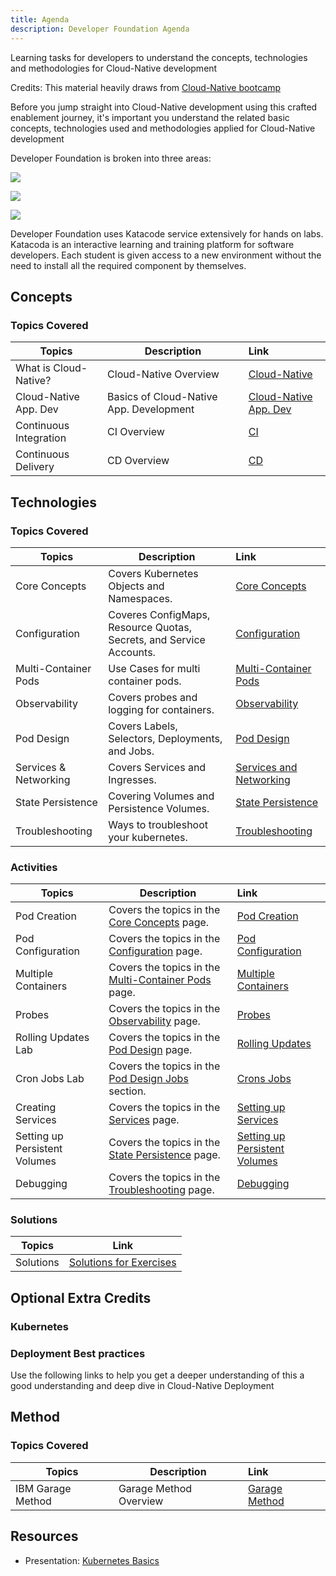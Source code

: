 ```yaml
---
title: Agenda
description: Developer Foundation Agenda
---
```


<PageDescription>

Learning tasks for developers to understand the concepts, technologies and methodologies for Cloud-Native development

</PageDescription>

Credits: This material heavily draws from [Cloud-Native bootcamp](https://cloudnative101.dev/)

Before you jump straight into Cloud-Native development using this crafted enablement journey, it's important you understand the related basic concepts, technologies used and methodologies applied for Cloud-Native development

Developer Foundation is broken into three areas:
<Row>

<Column colLg={4} colMd={4} noGutterMdLeft>
<ArticleCard
    color="dark"
    title="Concepts"
    subTitle="Principles of cloud, Cloud-Native development & deployment"
    href="#concepts"
    >

![](./images/sysadmins.jpg)

</ArticleCard>
</Column>

<Column colLg={4} colMd={4} noGutterMdLeft>
<ArticleCard
    color="dark"
    title="Technology"
    subTitle="Basics of Containers, Kubernetes/Openshift"
    href="#technologies"
    >

![](./images/code2.jpg)

</ArticleCard>
</Column>

<Column colLg={4} colMd={4} noGutterMdLeft>
<ArticleCard
    color="dark"
    title="Methodology"
    subTitle="IBM Garage Method"
    href="#method"
    >

![](./images/code1.jpg)

</ArticleCard>
</Column>

</Row>

<InlineNotification>
Developer Foundation uses Katacode service extensively for hands on labs. Katacoda is an interactive learning and training platform for software developers. Each student is given access to a new environment without the need to install all the required component by themselves.
</InlineNotification>

## Concepts
### Topics Covered

<Tabs>
<Tab label="Self Paced">

| Topics                          | Description         | Link        |
| --------------------------------| ------------------  |:----------- |
| What is Cloud-Native? | Cloud-Native Overview | [Cloud-Native](https://ibm-gsi-ecosystem.github.io/ibm-gsi-cloudnative-journey/developer-foundation/cloud-native-overview/) |
| Cloud-Native App. Dev  | Basics of Cloud-Native App. Development | [Cloud-Native App. Dev](https://ibm-gsi-ecosystem.github.io/ibm-gsi-cloudnative-journey/developer-foundation/cloud-native-app-dev/) |
| Continuous Integration | CI Overview | [CI](https://ibm-gsi-ecosystem.github.io/ibm-gsi-cloudnative-journey/developer-intermediate/continuous-integration/) |
| Continuous Delivery | CD Overview | [CD](https://ibm-gsi-ecosystem.github.io/ibm-gsi-cloudnative-journey/developer-intermediate/continuous-delivery/) |

</Tab>
</Tabs>



## Technologies
### Topics Covered

<Tabs>
<Tab label="Self Paced">

| Topics                          | Description         | Link        |
| --------------------------------| ------------------  |:----------- |
| Core Concepts | Covers Kubernetes Objects and Namespaces. | [Core Concepts](https://ibm-gsi-ecosystem.github.io/ibm-gsi-cloudnative-journey/developer-foundation/k8s-core-concepts/) |
| Configuration | Coveres ConfigMaps, Resource Quotas, Secrets, and Service Accounts. | [Configuration](https://ibm-gsi-ecosystem.github.io/ibm-gsi-cloudnative-journey/developer-foundation/k8s-configuration/) |
| Multi-Container Pods | Use Cases for multi container pods. | [Multi-Container Pods](https://ibm-gsi-ecosystem.github.io/ibm-gsi-cloudnative-journey/developer-foundation/k8s-multi-container-pods/) |
| Observability | Covers probes and logging for containers. | [Observability](https://ibm-gsi-ecosystem.github.io/ibm-gsi-cloudnative-journey/developer-foundation/k8s-observability/) |
| Pod Design | Covers Labels, Selectors, Deployments, and Jobs.| [Pod Design](https://ibm-gsi-ecosystem.github.io/ibm-gsi-cloudnative-journey/developer-foundation/k8s-pod-design/) |
| Services & Networking | Covers Services and Ingresses.  | [Services and Networking](https://ibm-gsi-ecosystem.github.io/ibm-gsi-cloudnative-journey/developer-foundation/k8s-services-networking/) |
| State Persistence| Covering Volumes and Persistence Volumes. | [State Persistence](https://ibm-gsi-ecosystem.github.io/ibm-gsi-cloudnative-journey/developer-foundation/k8s-state-persistence/) |
| Troubleshooting| Ways to troubleshoot your kubernetes. | [Troubleshooting](https://ibm-gsi-ecosystem.github.io/ibm-gsi-cloudnative-journey/developer-foundation/k8s-troubleshooting/) |

</Tab>
</Tabs>

### Activities

<Tabs>
<Tab label="Self Paced">

| Topics                          | Description         | Link        |
| --------------------------------| ------------------  |:----------- |
| Pod Creation | Covers the topics in the [Core Concepts](https://ibm-gsi-ecosystem.github.io/ibm-gsi-cloudnative-journey/developer-foundation/k8s-core-concepts/) page. | [Pod Creation](https://ibm-gsi-ecosystem.github.io/ibm-gsi-cloudnative-journey/developer-foundation/activities/labs/lab1) |
| Pod Configuration | Covers the topics in the [Configuration](https://ibm-gsi-ecosystem.github.io/ibm-gsi-cloudnative-journey/developer-foundation/k8s-configuration/) page. | [Pod Configuration](https://ibm-gsi-ecosystem.github.io/ibm-gsi-cloudnative-journey/developer-foundation/activities/labs/lab2) |
| Multiple Containers | Covers the topics in the [Multi-Container Pods](https://ibm-gsi-ecosystem.github.io/ibm-gsi-cloudnative-journey/developer-foundation/k8s-multi-container-pods/) page.| [Multiple Containers](https://ibm-gsi-ecosystem.github.io/ibm-gsi-cloudnative-journey/developer-foundation/activities/labs/lab3) |
| Probes | Covers the topics in the [Observability](https://ibm-gsi-ecosystem.github.io/ibm-gsi-cloudnative-journey/developer-foundation/k8s-observability/) page. | [Probes](https://ibm-gsi-ecosystem.github.io/ibm-gsi-cloudnative-journey/developer-foundation/activities/labs/lab4) |
| Rolling Updates Lab | Covers the topics in the [Pod Design](https://ibm-gsi-ecosystem.github.io/ibm-gsi-cloudnative-journey/developer-foundation/k8s-pod-design/) page.  | [Rolling Updates](https://ibm-gsi-ecosystem.github.io/ibm-gsi-cloudnative-journey/developer-foundation/activities/labs/lab6) |
| Cron Jobs Lab | Covers the topics in the [Pod Design Jobs](https://ibm-gsi-ecosystem.github.io/ibm-gsi-cloudnative-journey/developer-foundation/k8s-pod-design#jobs-and-cronjobs) section. | [Crons Jobs](https://ibm-gsi-ecosystem.github.io/ibm-gsi-cloudnative-journey/developer-foundation/activities/labs/lab7) |
| Creating Services | Covers the topics in the [Services](https://ibm-gsi-ecosystem.github.io/ibm-gsi-cloudnative-journey/developer-foundation/k8s-services-networking/) page. | [Setting up Services](https://ibm-gsi-ecosystem.github.io/ibm-gsi-cloudnative-journey/developer-foundation/activities/labs/lab8) |
| Setting up Persistent Volumes | Covers the topics in the [State Persistence](https://ibm-gsi-ecosystem.github.io/ibm-gsi-cloudnative-journey/developer-foundation/k8s-state-persistence/) page. | [Setting up Persistent Volumes](https://ibm-gsi-ecosystem.github.io/ibm-gsi-cloudnative-journey/developer-foundation/activities/labs/lab10) |
| Debugging | Covers the topics in the [ Troubleshooting](https://ibm-gsi-ecosystem.github.io/ibm-gsi-cloudnative-journey/developer-foundation/k8s-troubleshooting/) page.  | [Debugging](https://ibm-gsi-ecosystem.github.io/ibm-gsi-cloudnative-journey/developer-foundation/activities/labs/lab5) |

</Tab>
</Tabs>

### Solutions

<Tabs>
<Tab label="Self Paced">

| Topics                          | Link        |
| --------------------------------| ------------|
| Solutions | [Solutions for Exercises](https://ibm-gsi-ecosystem.github.io/ibm-gsi-cloudnative-journey/developer-foundation/activities/labs/solutions) |

</Tab>
</Tabs>

## Optional Extra Credits
### Kubernetes
<ActivationPage content="kubernetes" tileColor="bx--article-card--ibm">
</ActivationPage>

### Deployment Best practices
Use the following links to help you get a deeper understanding of this a good understanding and deep dive in Cloud-Native Deployment
<ActivationPage content="cndp">
</ActivationPage>

## Method
### Topics Covered

<Tabs>
<Tab label="Self Paced">

| Topics                          | Description         | Link        |
| --------------------------------| ------------------  |:----------- |
| IBM Garage Method | Garage Method  Overview | [Garage Method](https://ibm-gsi-ecosystem.github.io/ibm-gsi-cloudnative-journey/developer-foundation/garage-development/) |

</Tab>
</Tabs>

## Resources
- Presentation: [Kubernetes Basics](https://ibm-gsi-ecosystem.github.io/ibm-gsi-cloudnative-journey/slides/03-Kubernetes-Basics.pdf)
